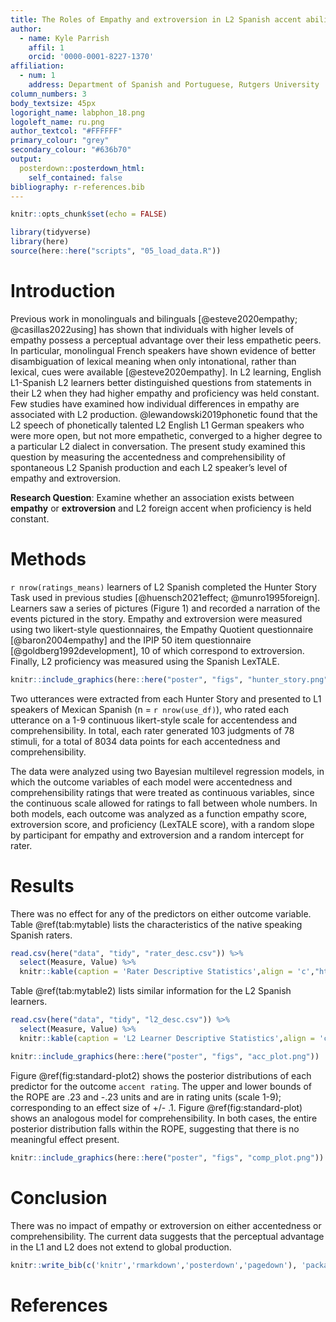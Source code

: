 ```yaml
---
title: The Roles of Empathy and extroversion in L2 Spanish accent ability
author:
  - name: Kyle Parrish
    affil: 1
    orcid: '0000-0001-8227-1370'
affiliation:
  - num: 1
    address: Department of Spanish and Portuguese, Rutgers University
column_numbers: 3
body_textsize: 45px
logoright_name: labphon_18.png
logoleft_name: ru.png
author_textcol: "#FFFFFF"
primary_colour: "grey"
secondary_colour: "#636b70"
output: 
  posterdown::posterdown_html:
    self_contained: false
bibliography: r-references.bib
---
```


```r
knitr::opts_chunk$set(echo = FALSE)
```

```r
library(tidyverse)
library(here)
source(here::here("scripts", "05_load_data.R"))
```

# Introduction

Previous work in monolinguals and bilinguals [@esteve2020empathy; @casillas2022using] has shown that individuals with higher levels of empathy possess a perceptual advantage over their less empathetic peers. 
In particular, monolingual French speakers have shown evidence of better disambiguation of lexical meaning when only intonational, rather than lexical, cues were available [@esteve2020empathy].
In L2 learning, English L1-Spanish L2 learners better distinguished questions from statements in their L2 when they had higher empathy and proficiency was held constant. 
Few studies have examined how individual differences in empathy are associated with L2 production.
@lewandowski2019phonetic found that the L2 speech of phonetically talented L2 English L1 German speakers who were more open, but not more empathetic, converged to a higher degree to a particular L2 dialect in conversation. 
The present study examined this question by measuring the accentedness and comprehensibility of spontaneous L2 Spanish production and each L2 speaker's level of empathy and extroversion. 

**Research Question**: Examine whether an association exists between **empathy** or **extroversion** and L2 foreign accent when proficiency is held constant.  

# Methods

`r nrow(ratings_means)` learners of L2 Spanish completed the Hunter Story Task used in previous studies [@huensch2021effect; @munro1995foreign].
Learners saw a series of pictures (Figure 1) and recorded a narration of the events pictured in the story. 
Empathy and extroversion were measured using two likert-style questionnaires, the Empathy Quotient questionnaire [@baron2004empathy]  and the IPIP 50 item questionnaire [@goldberg1992development], 10 of which correspond to extroversion. 
Finally, L2 proficiency was measured using the Spanish LexTALE.

```r
knitr::include_graphics(here::here("poster", "figs", "hunter_story.png"))
```

Two utterances were extracted from each Hunter Story and presented to L1 speakers of Mexican Spanish (n = `r nrow(use_df)`), who rated each utterance on a 1-9 continuous likert-style scale for accentendess and comprehensibility. 
In total, each rater generated 103 judgments of 78 stimuli, for a total of 8034 data points for each accentedness and comprehensibility.  
 
The data were analyzed using two Bayesian multilevel regression models, in which the outcome variables of each model were accentedness and comprehensibility ratings that were treated as continuous variables, since the continuous scale allowed for ratings to fall between whole numbers.
In both models, each outcome was analyzed as a function empathy score, extroversion score, and proficiency (LexTALE score), with a random slope by participant for empathy and extroversion and a random intercept for rater.

# Results

There was no effect for any of the predictors on either outcome variable. Table \@ref(tab:mytable) lists the characteristics of the native speaking Spanish raters.

```r
read.csv(here("data", "tidy", "rater_desc.csv")) %>% 
  select(Measure, Value) %>% 
  knitr::kable(caption = 'Rater Descriptive Statistics',align = 'c',"html")
```

Table \@ref(tab:mytable2) lists similar information for the L2 Spanish learners.

```r
read.csv(here("data", "tidy", "l2_desc.csv")) %>% 
  select(Measure, Value) %>% 
  knitr::kable(caption = 'L2 Learner Descriptive Statistics',align = 'c',"html")
```

```r
knitr::include_graphics(here::here("poster", "figs", "acc_plot.png"))
```

Figure \@ref(fig:standard-plot2) shows the posterior distributions of each predictor for the outcome `accent rating`.
The upper and lower bounds of the ROPE are .23 and -.23 units and are in rating units (scale 1-9); corresponding to an effect size of +/- .1.
Figure \@ref(fig:standard-plot) shows an analogous model for comprehensibility.
In both cases, the entire posterior distribution falls within the ROPE, suggesting that there is no meaningful effect present.

```r
knitr::include_graphics(here::here("poster", "figs", "comp_plot.png"))
```
# Conclusion

There was no impact of empathy or extroversion on either accentedness or comprehensibility. 
The current data suggests that the perceptual advantage in the L1 and L2 does not extend to global production. 

```r
knitr::write_bib(c('knitr','rmarkdown','posterdown','pagedown'), 'packages.bib')
```

# References
